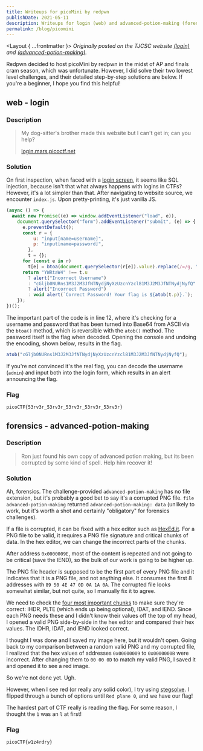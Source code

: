```yaml
---
title: Writeups for picoMini by redpwn
publishDate: 2021-05-11
description: Writeups for login (web) and advanced-potion-making (forensics).
permalink: /blog/picomini
---
```



<Layout { ...frontmatter }>
_Originally posted on the TJCSC website [(login)](https://activities.tjhsst.edu/csc/writeups/picomini-redpwn-login) and [(advanced-potion-making)](https://activities.tjhsst.edu/csc/writeups/picomini-redpwn-apm)._

Redpwn decided to host picoMini by redpwn in the midst of AP and finals cram season, which was unfortunate. However, I did solve their two lowest level challenges, and their detailed step-by-step solutions are below. If you're a beginner, I hope you find this helpful!

## web - login

### Description

> My dog-sitter's brother made this website but I can't get in; can you help?
>
> [login.mars.picoctf.net](https://login.mars.picoctf.net)

### Solution

On first inspection, when faced with a [login screen](https://login.mars.picoctf.net), it seems like SQL injection, because isn't that what always happens with logins in CTFs? However, it's a lot simpler than that. After navigating to website source, we encounter `index.js`. Upon pretty-printing, it's just vanilla JS.

```js
(async () => {
  await new Promise((e) => window.addEventListener("load", e)),
    document.querySelector("form").addEventListener("submit", (e) => {
      e.preventDefault();
      const r = {
          u: "input[name=username]",
          p: "input[name=password]",
        },
        t = {};
      for (const e in r)
        t[e] = btoa(document.querySelector(r[e]).value).replace(/=/g, "");
      return "YWRtaW4" !== t.u
        ? alert("Incorrect Username")
        : "cGljb0NURns1M3J2M3JfNTNydjNyXzUzcnYzcl81M3J2M3JfNTNydjNyfQ" !== t.p
        ? alert("Incorrect Password")
        : void alert(`Correct Password! Your flag is ${atob(t.p)}.`);
    });
})();
```

The important part of the code is in line 12, where it's checking for a username and password that has been turned into Base64 from ASCII via the `btoa()` method, which is reversible with the `atob()` method. The password itself is the flag when decoded. Opening the console and undoing the encoding, shown below, results in the flag.

```js
atob("cGljb0NURns1M3J2M3JfNTNydjNyXzUzcnYzcl81M3J2M3JfNTNydjNyfQ");
```

If you're not convinced it's the real flag, you can decode the username (`admin`) and input both into the login form, which results in an alert announcing the flag.

### Flag

```
picoCTF{53rv3r_53rv3r_53rv3r_53rv3r_53rv3r}
```

## forensics - advanced-potion-making

### Description

> Ron just found his own copy of advanced potion making, but its been corrupted by some kind of spell. Help him recover it!

### Solution

Ah, forensics. The challenge-provided `advanced-potion-making` has no file extension, but it's probably a good bet to say it's a corrupted PNG file. `file advanced-potion-making` returned `advanced-potion-making: data` (unlikely to work, but it's worth a shot and certainly "obligatory" for forensics challenges).

If a file is corrupted, it can be fixed with a hex editor such as [HexEd.it](https://hexed.it/). For a PNG file to be valid, it requires a PNG file signature and critical chunks of data. In the hex editor, we can change the incorrect parts of the chunks.

<BlogImage
  src={hexedit}
  alt="a glimpse of the contents of the corrupted file"
/>

After address `0x0000009E`, most of the content is repeated and not going to be critical (save the IEND), so the bulk of our work is going to be higher up.

The PNG file header is supposed to be the first part of every PNG file and it indicates that it is a PNG file, and not anything else. It consumes the first 8 addresses with `89 50 4E 47 0D 0A 1A 0A`. The corrupted file looks somewhat similar, but not quite, so I manually fix it to agree.

We need to check the [four most important chunks](https://www.w3.org/TR/PNG-Chunks.html) to make sure they're correct: IHDR, PLTE (which ends up being optional), IDAT, and IEND. Since each PNG needs these and I didn't know their values off the top of my head, I opened a valid PNG side-by-side in the hex editor and compared their hex values. The IDHR, IDAT, and IEND looked correct.

I thought I was done and I saved my image here, but it wouldn't open. Going back to my comparison between a random valid PNG and my corrupted file, I realized that the hex values of addresses `0x00000009` to `0x0000000B` were incorrect. After changing them to `00 00 0D` to match my valid PNG, I saved it and opened it to see a red image.

So we're not done yet. Ugh.

However, when I see red (or really any solid color), I try using [stegsolve](https://github.com/zardus/ctf-tools/blob/master/stegsolve/install). I flipped through a bunch of options until `Red plane 0`, and we have our flag!

The hardest part of CTF really is reading the flag. For some reason, I thought the `1` was an `l` at first!

<BlogImage src={flag} alt="why was this so hard to read aaaaaaaaa" />

### Flag

```
picoCTF{w1z4rdry}
```

</Layout>
